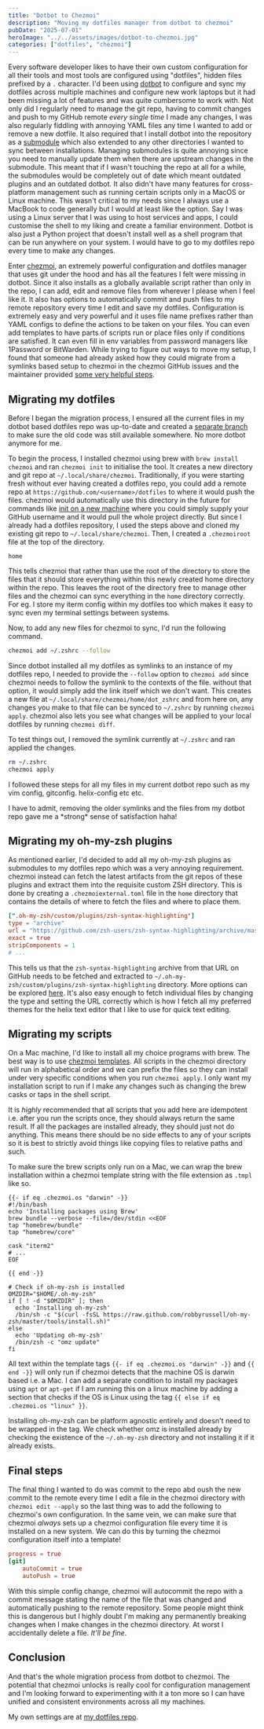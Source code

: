 ```yaml
---
title: "Dotbot to Chezmoi"
description: "Moving my dotfiles manager from dotbot to chezmoi"
pubDate: "2025-07-01"
heroImage: "../../assets/images/dotbot-to-chezmoi.jpg"
categories: ["dotfiles", "chezmoi"]
---
```



Every software developer likes to have their own custom configuration for all their tools and most tools are configured using "dotfiles", hidden files prefixed by a `.` character. I'd been using [dotbot](https://github.com/anishathalye/dotbot) to configure and sync my dotfiles across multiple machines and configure new work laptops but it had been missing a lot of features and was quite cumbersome to work with.
Not only did I regularly need to manage the git repo, having to commit changes and push to my GitHub remote *every single time* I made any changes, I was also regularly fiddling with annoying YAML files any time I wanted to add or remove a new dotfile. It also required that I install dotbot into the repository as a [submodule](https://github.com/anishathalye/dotbot#integrate-with-existing-dotfiles) which also extended to any other directories I wanted to sync between installations. Managing submodules is quite annoying since you need to manually update them when there are upstream changes in the submodule. This meant that if I wasn't touching the repo at all for a while, the submodules would be completely out of date which meant outdated plugins and an outdated dotbot. It also didn't have many features for cross-platform management such as running certain scripts only in a MacOS or Linux machine. This wasn't critical to my needs since I always use a MacBook to code generally but I would at least like the option. Say I was using a Linux server that I was using to host services and apps, I could customise the shell to my liking and create a familiar environment. Dotbot is also just a Python project that doesn't install well as a shell program that can be run anywhere on your system. I would have to go to my dotfiles repo every time to make any changes.

Enter [chezmoi](https://www.chezmoi.io/), an extremely powerful configuration and dotfiles manager that uses git under the hood and has all the features I felt were missing in dotbot. Since it also installs as a globally available script rather than only in the repo, I can add, edit and remove files from wherever I please when I feel like it. It also has options to automatically commit and push files to my remote repository every time I edit and save my dotfiles. Configuration is extremely easy and very powerful and it uses file name prefixes rather than YAML configs to define the actions to be taken on your files. You can even add templates to have parts of scripts run or place files only if conditions are satisfied. It can even fill in env variables from password managers like 1Password or BitWarden. While trying to figure out ways to move my setup, I found that someone had already asked how they could migrate from a symlinks based setup to chezmoi in the chezmoi GitHub issues and the maintainer provided [some very helpful steps](https://github.com/twpayne/chezmoi/discussions/2330#discussioncomment-3530988).

## Migrating my dotfiles

Before I began the migration process, I ensured all the current files in my dotbot based dotfiles repo was up-to-date and created a [separate branch](https://github.com/aniforprez/dotfiles/tree/dotbot-old) to make sure the old code was still available somewhere. No more dotbot anymore for me.

To begin the process, I installed chezmoi using brew with `brew install chezmoi` and ran `chezmoi init` to initialise the tool. It creates a new directory and git repo at `~/.local/share/chezmoi`. Traditionally, if you were starting fresh without ever having created a dotfiles repo, you could add a remote repo at `https://github.com/<username>/dotfiles` to where it would push the files. chezmoi would automatically use this directory in the future for commands like [init on a new machine](https://www.chezmoi.io/reference/commands/init/) where you could simply supply your GitHub username and it would pull the whole project directly. But since I already had a dotfiles repository, I used the steps above and cloned my existing git repo to `~/.local/share/chezmoi`. Then, I created a `.chezmoiroot` file at the top of the directory.

```text title=".chezmoiroot"
home
```

This tells chezmoi that rather than use the root of the directory to store the files that it should store everything within this newly created home directory within the repo. This leaves the root of the directory free to manage other files and the chezmoi can sync everything in the `home` directory correctly. For eg. I store my iterm config within my dotfiles too which makes it easy to sync even my terminal settings between systems.

Now, to add any new files for chezmoi to sync, I'd run the following command.

```sh
chezmoi add ~/.zshrc --follow
```

Since dotbot installed all my dotfiles as symlinks to an instance of my dotfiles repo, I needed to provide the `--follow` option to `chezmoi add` since chezmoi needs to follow the symlink to the contexts of the file. without that option, it would simply add the link itself which we don't want. This creates a new file at `~/.local/share/chezmoi/home/dot_zshrc` and from here on, any changes you make to that file can be synced to `~/.zshrc` by running `chezmoi apply`. chezmoi also lets you see what changes will be applied to your local dotfiles by running `chezmoi diff`.

To test things out, I removed the symlink currently at `~/.zshrc` and ran applied the changes.

```sh
rm ~/.zshrc
chezmoi apply
```

I followed these steps for all my files in my current dotbot repo such as my vim config, gitconfig. helix-config etc etc.

<InsertThought>
  I have to admit, removing the older symlinks and the files from my dotbot repo gave me a *strong* sense of satisfaction haha!
</InsertThought>

## Migrating my oh-my-zsh plugins

As mentioned earlier, I'd decided to add all my oh-my-zsh plugins as submodules to my dotfiles repo which was a very annoying requirement. chezmoi instead can fetch the latest artifacts from the git repos of these plugins and extract them into the requisite custom ZSH directory. This is done by creating a `.chezmoiexternal.toml` file in the `home` directory that contains the details of where to fetch the files and where to place them.

```toml title="home/.chezmoiexternal.toml"
[".oh-my-zsh/custom/plugins/zsh-syntax-highlighting"]
type = "archive"
url = "https://github.com/zsh-users/zsh-syntax-highlighting/archive/master.tar.gz"
exact = true
stripComponents = 1
# ...
```

This tells us that the `zsh-syntax-highlighting` archive from that URL on GitHub needs to be fetched and extracted to `~/.oh-my-zsh/custom/plugins/zsh-syntax-highlighting` directory. More options can be explored [here](https://www.chezmoi.io/reference/special-files/chezmoiexternal-format/). It's also easy enough to fetch individual files by changing the type and setting the URL correctly which is how I fetch all my preferred themes for the helix text editor that I like to use for quick text editing.

## Migrating my scripts

On a Mac machine, I'd like to install all my choice programs with brew. The best way is to use [chezmoi templates](https://www.chezmoi.io/user-guide/use-scripts-to-perform-actions/). All scripts in the chezmoi directory will run in alphabetical order and we can prefix the files so they can install under very specific conditions when you run `chezmoi apply`. I only want my installation script to run if I make any changes such as changing the brew casks or taps in the shell script.

It is *highly* recommended that all scripts that you add here are idempotent i.e. after you run the scripts once, they should always return the same result. If all the packages are installed already, they should just not do anything. This means there should be no side effects to any of your scripts so it is best to strictly avoid things like copying files to relative paths and such.

To make sure the brew scripts only run on a Mac, we can wrap the brew installation within a chezmoi template string with the file extension as `.tmpl` like so.

```text title="home/run_onchange_install-packages.sh.tmpl"
{{- if eq .chezmoi.os "darwin" -}}
#!/bin/bash
echo 'Installing packages using Brew'
brew bundle --verbose --file=/dev/stdin <<EOF
tap "homebrew/bundle"
tap "homebrew/core"

cask "iterm2"
# ...
EOF

{{ end -}}

# Check if oh-my-zsh is installed
OMZDIR="$HOME/.oh-my-zsh"
if [ ! -d "$OMZDIR" ]; then
  echo 'Installing oh-my-zsh'
  /bin/sh -c "$(curl -fsSL https://raw.github.com/robbyrussell/oh-my-zsh/master/tools/install.sh)"
else
  echo 'Updating oh-my-zsh'
  /bin/zsh -c "omz update"
fi
```

All text within the template tags `{{- if eq .chezmoi.os "darwin" -}}` and `{{ end -}}` will only run if chezmoi detects that the machine OS is darwin based i.e. a Mac. I can add a separate condition to install my packages using `apt` or `apt-get` if I am running this on a linux machine by adding a section that checks if the OS is Linux using the tag `{{ else if eq .chezmoi.os "linux" }}`.

Installing oh-my-zsh can be platform agnostic entirely and doesn't need to be wrapped in the tag. We check whether omz is installed already by checking the existence of the `~/.oh-my-zsh` directory and not installing it if it already exists.

## Final steps

The final thing I wanted to do was commit to the repo abd oush the new commit to the remote every time I edit a file in the chezmoi directory with `chezmoi edit --apply` so the last thing was to add the following to chezmoi's own configuration. In the same vein, we can make sure that chezmoi *always* sets up a chezmoi configuration file every time it is installed on a new system. We can do this by turning the chezmoi configuration itself into a template!

```toml title="home/.chezmoi.toml.tmpl"
progress = true
[git]
    autoCommit = true
    autoPush = true
```

With this simple config change, chezmoi will autocommit the repo with a commit message stating the name of the file that was changed and automatically pushing to the remote repository. Some people might think this is dangerous but I highly doubt I'm making any permanently breaking changes when I make changes in the chezmoi directory. At worst I accidentally delete a file. *It'll be fine*.

## Conclusion

And that's the whole migration process from dotbot to chezmoi. The potential that chezmoi unlocks is really cool for configuration management and I'm looking forward to experimenting with it a ton more so I can have unified and consistent environments across all my machines.

My own settings are at [my dotfiles repo](https://github.com/aniforprez/dotfiles).
